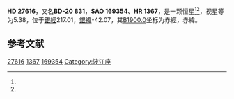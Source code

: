 {{Starbox begin
| name = HD 27616
}}
{{Starbox observe
| epoch = [[J2000.0|J2000.0]]
| constell = {{星座名待查}}<ref name=SIMBAD>{{cite web
 | url=http://simbad.u-strasbg.fr/simbad/sim-id?Ident=HR+1367
 | title =Pulsating variable Star
 | publisher=Centre de Données astronomiques de Strasbourg
 | work=SIMBAD
 | accessdate=2012-07-13}}</ref><ref name=DATA>{{cite web
 | url=http://vizier.u-strasbg.fr/viz-bin/VizieR-5?-out.add=.&-source=5050&-corr=PK=HR&-out.max=9999&HR=1367
 | title=VizieR Detailed Page
 | accessdate=2012-07-13
 | archive-date=2016-03-04
 | archive-url=https://web.archive.org/web/20160304220124/http://vizier.u-strasbg.fr/viz-bin/VizieR-5?-out.add=.&-source=5050&-corr=PK=HR&-out.max=9999&HR=1367
 | dead-url=no
 }}</ref>
| 星官 = 
| ra = {{RA|4|20|39}}<ref name=SIMBAD /><ref name=DATA />
| dec = {{DEC|-20|38|23}}<ref name=SIMBAD /><ref name=DATA />
| appmag_v = 5.38<ref name=SIMBAD /><ref name=DATA />
}}
{{Starbox character
| class = A2V<ref name=SIMBAD /><ref name=DATA />
| b-v = -0.02<ref name=SIMBAD /><ref name=DATA />
| u-b = <ref name=SIMBAD /><ref name=DATA />
| r-i = <ref name=SIMBAD /><ref name=DATA />
| variable = 
}}
{{Starbox astrometry
| radial_v =
| prop_mo_ra = 32
| parallax = 0.007
| p_error = 
}}
{{Starbox catalog
| names =BD-20 831，[[SAO星表|SAO]] 169354，[[HD星表|HD]] 27616，[[HR星表|HR]] 1367}}
{{Starbox reference |Simbad=HR+1367}}
{{Starbox end}}

'''HD 27616'''，又名'''BD-20 831'''，'''SAO 169354'''、'''HR 1367'''，是一颗恒星<ref name=SIMBAD /><ref name=DATA />，视星等为5.38，位于[[銀道座標系|銀經]]217.01，[[銀道座標系|銀緯]]-42.07，其[[B1900.0|B1900.0]]坐标为赤經{{RA|4|16|17.2}}，赤緯{{DEC|-20|-42.07|41}}。

== 参考文献 ==
{{reflist}}

{{star-stub}}

[[Category:HD和HDE天體|27616]]
[[Category:HR天體|1367]]
[[Category:SAO天體|169354]]
[[Category:波江座|Category:波江座]]